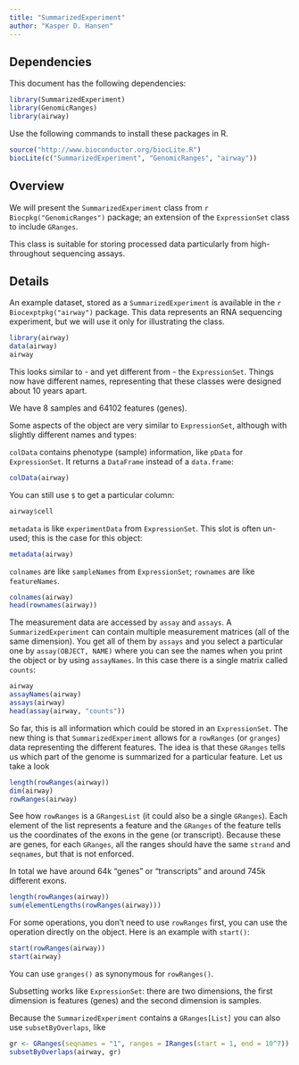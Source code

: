 ```yaml
---
title: "SummarizedExperiment"
author: "Kasper D. Hansen"
---
```



## Dependencies

This document has the following dependencies:

```r
library(SummarizedExperiment)
library(GenomicRanges)
library(airway)
```

Use the following commands to install these packages in R.

```r
source("http://www.bioconductor.org/biocLite.R")
biocLite(c("SummarizedExperiment", "GenomicRanges", "airway"))
```

## Overview

We will present the `SummarizedExperiment` class from `r Biocpkg("GenomicRanges")` package; an extension of the `ExpressionSet` class to include `GRanges`.
  
This class is suitable for storing processed data particularly from high-throughout sequencing assays.
  
## Details

An example dataset, stored as a `SummarizedExperiment` is available in the `r Biocexptpkg("airway")` package.  This data represents an RNA sequencing experiment, but we will use it only for illustrating the class.

```r
library(airway)
data(airway)
airway
```

This looks similar to - and yet different from - the `ExpressionSet`.  Things now have different names, representing that these classes were designed about 10 years apart.

We have 8 samples and 64102 features (genes).

Some aspects of the object are very similar to `ExpressionSet`, although with slightly different names and types:

`colData` contains phenotype (sample) information, like `pData` for `ExpressionSet`. It returns a `DataFrame` instead of a `data.frame`:
```r
colData(airway)
```
You can still use `$` to get a particular column:
```r
airway$cell
```
`metadata` is like `experimentData` from `ExpressionSet`.  This slot is often un-used; this is the case for this object:
```r
metadata(airway)
```
`colnames` are like `sampleNames` from `ExpressionSet`; `rownames` are like `featureNames`.
```r
colnames(airway)
head(rownames(airway))
```

The measurement data are accessed by `assay` and `assays`.  A `SummarizedExperiment` can contain multiple measurement matrices (all of the same dimension).  You get all of them by `assays` and you select a particular one by `assay(OBJECT, NAME)` where you can see the names when you print the object or by using `assayNames`. In this case there is a single matrix called `counts`:
```r
airway
assayNames(airway)
assays(airway)
head(assay(airway, "counts"))
```

So far, this is all information which could be stored in an `ExpressionSet`.  The new thing is that `SummarizedExperiment` allows for a `rowRanges` (or `granges`) data representing the different features.  The idea is that these `GRanges` tells us which part of the genome is summarized for a particular feature.  Let us take a look
```r
length(rowRanges(airway))
dim(airway)
rowRanges(airway)
```
See how `rowRanges` is a `GRangesList` (it could also be a single `GRanges`).  Each element of the list represents a feature and the `GRanges` of the feature tells us the coordinates of the exons in the gene (or transcript).  Because these are genes, for each `GRanges`, all the ranges should have the same `strand` and `seqnames`, but that is not enforced.

In total we have around 64k "genes" or "transcripts" and around 745k different exons.
```r
length(rowRanges(airway))
sum(elementLengths(rowRanges(airway)))
```

For some operations, you don't need to use `rowRanges` first, you can use the operation directly on the object.  Here is an example with `start()`:
```r
start(rowRanges(airway))
start(airway)
```
You can use `granges()` as synonymous for `rowRanges()`.

Subsetting works like `ExpressionSet`: there are two dimensions, the first dimension is features (genes) and the second dimension is samples.

Because the `SummarizedExperiment` contains a `GRanges[List]` you can also use `subsetByOverlaps`, like
```r
gr <- GRanges(seqnames = "1", ranges = IRanges(start = 1, end = 10^7))
subsetByOverlaps(airway, gr)
```
